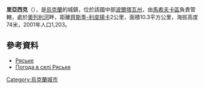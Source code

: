 {{coord|49|10|40|N|34|54|43|E|scale:100000_region:UA|display=title}}

'''里亞西克'''（{{lang-uk|Ряське}}），是[[烏克蘭|烏克蘭]]的城鎮，位於該國中部[[波爾塔瓦州|波爾塔瓦州]]，由[[馬希夫卡區|馬希夫卡區]]負責管轄，處於[[奧列利河|奧列利河]]畔，距離[[齊斯季-利皮揚卡|齊斯季-利皮揚卡]]2公里，面積10.3平方公里，海拔高度74米，2001年人口1,203。

==參考資料==
*[http://w1.c1.rada.gov.ua/pls/z7502/A005?rdat1=17.01.2012&rf7571=25935 Ряське]{{dead link|date=2018年4月 |bot=InternetArchiveBot |fix-attempted=yes }}
* [http://weather.in.ua/ua/poltavskaja/23053 Погода в селі Ряське]

{{Ukraine-geo-stub}}
[[Category:烏克蘭城市|Category:烏克蘭城市]]